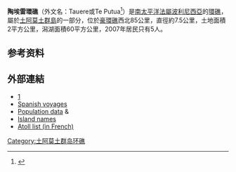 {{Coord|17|22|S|141|28|W|type:isle_source:dewiki|display=title}}
'''陶埃雷環礁'''（外文名：Tauere或Te Putua<ref>{{cite journal|last1=Young|first1=J.L.|title=Names of the Paumotu Islands, with the old names so far as they are known.|journal=Journal of the Polynesian Society|date=1899|volume=8|issue=4|pages=264–268|url=http://www.jps.auckland.ac.nz/document/Volume_8_1899/Volume_8,_No._4,_December_1899/Names_of_the_Paumotu_Islands,_by_J.L._Young,_p_264-268?action=null|accessdate=|archive-date=2012-02-10|archive-url=https://web.archive.org/web/20120210193443/http://www.jps.auckland.ac.nz/document/Volume_8_1899/Volume_8,_No._4,_December_1899/Names_of_the_Paumotu_Islands,_by_J.L._Young,_p_264-268?action=null|dead-url=no}}</ref>）是[[南太平洋|南太平洋]][[法屬波利尼西亞|法屬波利尼西亞]]的[[環礁|環礁]]，屬於[[土阿莫土群島|土阿莫土群島]]的一部分，位於[[豪環礁|豪環礁]]西北85公里，直徑約7.5公里，土地面積2平方公里，潟湖面積60平方公里，2007年居民只有5人。
==参考资料==
{{reflist}}
==外部連結==
*[http://www.oceandots.com/pacific/tuamotu/tauere.php] {{Wayback|url=http://www.oceandots.com/pacific/tuamotu/tauere.php |date=20101223015139 }}
*[http://www.nzetc.org/tm/scholarly/tei-BucExpl-t1-body-d17.html Spanish voyages] {{Wayback|url=http://www.nzetc.org/tm/scholarly/tei-BucExpl-t1-body-d17.html |date=20120405215036 }}
*[http://www.nzetc.org/tm/scholarly/tei-BucViki-t1-body-d1-d14.html Population data] {{Wayback|url=http://www.nzetc.org/tm/scholarly/tei-BucViki-t1-body-d1-d14.html |date=20120405215303 }} & [http://&travel.nytimes.com/2007/02/18/travel/18explorer.html?pagewanted=print ]{{dead link|date=十一月 2017 |bot=InternetArchiveBot }}
*[http://www.jps.auckland.ac.nz/document/Volume_8_1899/Volume_8,_No._4,_December_1899/Names_of_the_Paumotu_Islands,_by_J.L._Young,_p_264-268?action=null Island names] {{Wayback|url=http://www.jps.auckland.ac.nz/document/Volume_8_1899/Volume_8,_No._4,_December_1899/Names_of_the_Paumotu_Islands,_by_J.L._Young,_p_264-268?action=null |date=20120210193443 }}
*[http://www.pacific-image.pf/pages/boutic/dboutic_cdrom_sp132.html Atoll list (in French)] {{Wayback|url=http://www.pacific-image.pf/pages/boutic/dboutic_cdrom_sp132.html |date=20070228115907 }}
[[Category:土阿莫土群岛环礁|Category:土阿莫土群岛环礁]]
{{geo-stub}}